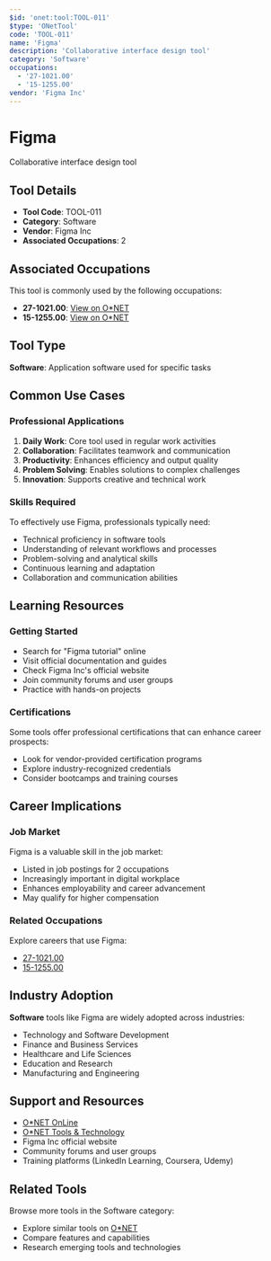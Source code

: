 ```yaml
---
$id: 'onet:tool:TOOL-011'
$type: 'ONetTool'
code: 'TOOL-011'
name: 'Figma'
description: 'Collaborative interface design tool'
category: 'Software'
occupations:
  - '27-1021.00'
  - '15-1255.00'
vendor: 'Figma Inc'
---
```


# Figma

Collaborative interface design tool

## Tool Details

- **Tool Code**: TOOL-011
- **Category**: Software
- **Vendor**: Figma Inc
- **Associated Occupations**: 2

## Associated Occupations

This tool is commonly used by the following occupations:

- **27-1021.00**: [View on O\*NET](https://www.onetonline.org/link/summary/27-1021.00)
- **15-1255.00**: [View on O\*NET](https://www.onetonline.org/link/summary/15-1255.00)

## Tool Type

**Software**: Application software used for specific tasks

## Common Use Cases

### Professional Applications

1. **Daily Work**: Core tool used in regular work activities
2. **Collaboration**: Facilitates teamwork and communication
3. **Productivity**: Enhances efficiency and output quality
4. **Problem Solving**: Enables solutions to complex challenges
5. **Innovation**: Supports creative and technical work

### Skills Required

To effectively use Figma, professionals typically need:

- Technical proficiency in software tools
- Understanding of relevant workflows and processes
- Problem-solving and analytical skills
- Continuous learning and adaptation
- Collaboration and communication abilities

## Learning Resources

### Getting Started

- Search for "Figma tutorial" online
- Visit official documentation and guides
- Check Figma Inc's official website
- Join community forums and user groups
- Practice with hands-on projects

### Certifications

Some tools offer professional certifications that can enhance career prospects:

- Look for vendor-provided certification programs
- Explore industry-recognized credentials
- Consider bootcamps and training courses

## Career Implications

### Job Market

Figma is a valuable skill in the job market:

- Listed in job postings for 2 occupations
- Increasingly important in digital workplace
- Enhances employability and career advancement
- May qualify for higher compensation

### Related Occupations

Explore careers that use Figma:

- [27-1021.00](https://www.onetonline.org/link/summary/27-1021.00)
- [15-1255.00](https://www.onetonline.org/link/summary/15-1255.00)

## Industry Adoption

**Software** tools like Figma are widely adopted across industries:

- Technology and Software Development
- Finance and Business Services
- Healthcare and Life Sciences
- Education and Research
- Manufacturing and Engineering

## Support and Resources

- [O\*NET OnLine](https://www.onetonline.org/)
- [O\*NET Tools & Technology](https://www.onetonline.org/find/descriptor/browse/Tools_and_Technology/)
- Figma Inc official website
- Community forums and user groups
- Training platforms (LinkedIn Learning, Coursera, Udemy)

## Related Tools

Browse more tools in the Software category:

- Explore similar tools on [O\*NET](https://www.onetonline.org/)
- Compare features and capabilities
- Research emerging tools and technologies

